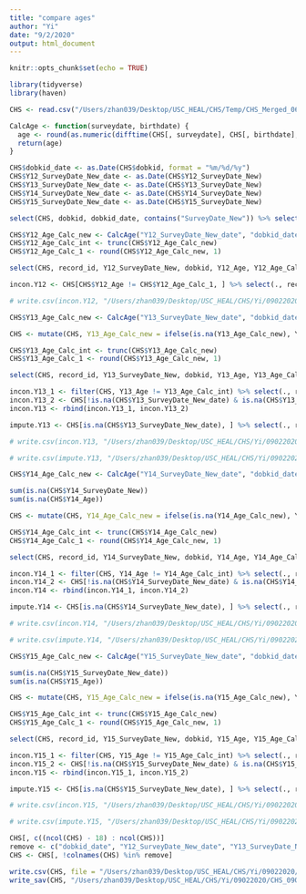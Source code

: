```yaml
---
title: "compare ages"
author: "Yi"
date: "9/2/2020"
output: html_document
---
```


```r
knitr::opts_chunk$set(echo = TRUE)
```

```r
library(tidyverse)
library(haven)
```

```r
CHS <- read.csv("/Users/zhan039/Desktop/USC_HEAL/CHS/Temp/CHS_Merged_06182020.csv", stringsAsFactors = F, na.strings = c("NA", " "))
```

```r
CalcAge <- function(surveydate, birthdate) {
  age <- round(as.numeric(difftime(CHS[, surveydate], CHS[, birthdate], units = "days")/365.2422), 4)
  return(age)
}

CHS$dobkid_date <- as.Date(CHS$dobkid, format = "%m/%d/%y")
CHS$Y12_SurveyDate_New_date <- as.Date(CHS$Y12_SurveyDate_New)
CHS$Y13_SurveyDate_New_date <- as.Date(CHS$Y13_SurveyDate_New)
CHS$Y14_SurveyDate_New_date <- as.Date(CHS$Y14_SurveyDate_New)
CHS$Y15_SurveyDate_New_date <- as.Date(CHS$Y15_SurveyDate_New)

select(CHS, dobkid, dobkid_date, contains("SurveyDate_New")) %>% select(., order(colnames(.)))
```

```r
CHS$Y12_Age_Calc_new <- CalcAge("Y12_SurveyDate_New_date", "dobkid_date")
CHS$Y12_Age_Calc_int <- trunc(CHS$Y12_Age_Calc_new)
CHS$Y12_Age_Calc_1 <- round(CHS$Y12_Age_Calc_new, 1)

select(CHS, record_id, Y12_SurveyDate_New, dobkid, Y12_Age, Y12_Age_Calc_new, Y12_Age_Calc_int, Y12_Age_Calc_1)

incon.Y12 <- CHS[CHS$Y12_Age != CHS$Y12_Age_Calc_1, ] %>% select(., record_id, dobkid, Y12_SurveyDate_New, Y12_Age, Y12_Age_Calc_1)

# write.csv(incon.Y12, "/Users/zhan039/Desktop/USC_HEAL/CHS/Yi/09022020/incon_Y12.csv")
```

```r
CHS$Y13_Age_Calc_new <- CalcAge("Y13_SurveyDate_New_date", "dobkid_date")

CHS <- mutate(CHS, Y13_Age_Calc_new = ifelse(is.na(Y13_Age_Calc_new), Y12_Age_Calc_new + 1.5, Y13_Age_Calc_new))

CHS$Y13_Age_Calc_int <- trunc(CHS$Y13_Age_Calc_new)
CHS$Y13_Age_Calc_1 <- round(CHS$Y13_Age_Calc_new, 1)

select(CHS, record_id, Y13_SurveyDate_New, dobkid, Y13_Age, Y13_Age_Calc_new,Y13_Age_Calc_int, Y13_Age_Calc_1)

incon.Y13_1 <- filter(CHS, Y13_Age != Y13_Age_Calc_int) %>% select(., record_id, dobkid, Y13_SurveyDate_New, Y13_Age, Y13_Age_Calc_int)
incon.Y13_2 <- CHS[!is.na(CHS$Y13_SurveyDate_New_date) & is.na(CHS$Y13_Age), ] %>% select(., record_id, dobkid, Y13_SurveyDate_New, Y13_Age, Y13_Age_Calc_int) 
incon.Y13 <- rbind(incon.Y13_1, incon.Y13_2)

impute.Y13 <- CHS[is.na(CHS$Y13_SurveyDate_New_date), ] %>% select(., record_id, dobkid, Y13_SurveyDate_New, Y13_Age, Y13_Age_Calc_int)

# write.csv(incon.Y13, "/Users/zhan039/Desktop/USC_HEAL/CHS/Yi/09022020/incon_Y13.csv")

# write.csv(impute.Y13, "/Users/zhan039/Desktop/USC_HEAL/CHS/Yi/09022020/impute_Y13.csv")
```

```r
CHS$Y14_Age_Calc_new <- CalcAge("Y14_SurveyDate_New_date", "dobkid_date")

sum(is.na(CHS$Y14_SurveyDate_New))
sum(is.na(CHS$Y14_Age))

CHS <- mutate(CHS, Y14_Age_Calc_new = ifelse(is.na(Y14_Age_Calc_new), Y12_Age_Calc_new + 3, Y14_Age_Calc_new))

CHS$Y14_Age_Calc_int <- trunc(CHS$Y14_Age_Calc_new)
CHS$Y14_Age_Calc_1 <- round(CHS$Y14_Age_Calc_new, 1)

select(CHS, record_id, Y14_SurveyDate_New, dobkid, Y14_Age, Y14_Age_Calc_new,Y14_Age_Calc_int, Y14_Age_Calc_1)

incon.Y14_1 <- filter(CHS, Y14_Age != Y14_Age_Calc_int) %>% select(., record_id, dobkid, Y14_SurveyDate_New, Y14_Age, Y14_Age_Calc_int)
incon.Y14_2 <- CHS[!is.na(CHS$Y14_SurveyDate_New_date) & is.na(CHS$Y14_Age), ] %>% select(., record_id, dobkid, Y14_SurveyDate_New, Y14_Age, Y14_Age_Calc_int) 
incon.Y14 <- rbind(incon.Y14_1, incon.Y14_2)

impute.Y14 <- CHS[is.na(CHS$Y14_SurveyDate_New_date), ] %>% select(., record_id, dobkid, Y14_SurveyDate_New, Y14_Age, Y14_Age_Calc_int)

# write.csv(incon.Y14, "/Users/zhan039/Desktop/USC_HEAL/CHS/Yi/09022020/incon_Y14.csv")

# write.csv(impute.Y14, "/Users/zhan039/Desktop/USC_HEAL/CHS/Yi/09022020/impute_Y14.csv")
```

```r
CHS$Y15_Age_Calc_new <- CalcAge("Y15_SurveyDate_New_date", "dobkid_date")

sum(is.na(CHS$Y15_SurveyDate_New_date))
sum(is.na(CHS$Y15_Age))

CHS <- mutate(CHS, Y15_Age_Calc_new = ifelse(is.na(Y15_Age_Calc_new), Y12_Age_Calc_new + 4.5, Y15_Age_Calc_new))

CHS$Y15_Age_Calc_int <- trunc(CHS$Y15_Age_Calc_new)
CHS$Y15_Age_Calc_1 <- round(CHS$Y15_Age_Calc_new, 1)

select(CHS, record_id, Y15_SurveyDate_New, dobkid, Y15_Age, Y15_Age_Calc_new,Y15_Age_Calc_int, Y15_Age_Calc_1)

incon.Y15_1 <- filter(CHS, Y15_Age != Y15_Age_Calc_int) %>% select(., record_id, dobkid, Y15_SurveyDate_New, Y15_Age, Y15_Age_Calc_int)
incon.Y15_2 <- CHS[!is.na(CHS$Y15_SurveyDate_New_date) & is.na(CHS$Y15_Age), ] %>% select(., record_id, dobkid, Y15_SurveyDate_New, Y15_Age, Y15_Age_Calc_int) 
incon.Y15 <- rbind(incon.Y15_1, incon.Y15_2)

impute.Y15 <- CHS[is.na(CHS$Y15_SurveyDate_New_date), ] %>% select(., record_id, dobkid, Y15_SurveyDate_New, Y15_Age, Y15_Age_Calc_int)

# write.csv(incon.Y15, "/Users/zhan039/Desktop/USC_HEAL/CHS/Yi/09022020/incon_Y15.csv")

# write.csv(impute.Y15, "/Users/zhan039/Desktop/USC_HEAL/CHS/Yi/09022020/impute_Y15.csv")

```

```r
CHS[, c((ncol(CHS) - 18) : ncol(CHS))]
remove <- c("dobkid_date", "Y12_SurveyDate_New_date", "Y13_SurveyDate_New_date", "Y14_SurveyDate_New_date", "Y15_SurveyDate_New_date", "Y12_Age_Calc_new", "Y13_Age_Calc_new", "Y14_Age_Calc_new", "Y15_Age_Calc_new")
CHS <- CHS[, !colnames(CHS) %in% remove]
```

```r
write.csv(CHS, file = "/Users/zhan039/Desktop/USC_HEAL/CHS/Yi/09022020/CHS_09022020.csv")
write_sav(CHS, "/Users/zhan039/Desktop/USC_HEAL/CHS/Yi/09022020/CHS_09022020.sav")
```

